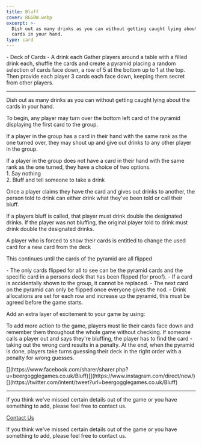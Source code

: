 ```yaml
---
title: Bluff
cover: BGGBW.webp
excerpt: >-
  Dish out as many drinks as you can without getting caught lying about the
  cards in your hand.
type: card
---
```



<GameHero
  cover="/BeerGoggleGames/images/BGGBW.webp"
  alt="Bluff"
/>

<GameSection title="Equipment" icon="/BeerGoggleGames/images/liquor.webp">
-   Deck of Cards
-   A drink each
</GameSection>

<GameSection title="Setup" icon="/BeerGoggleGames/images/settings.webp">
Gather players around a table with a filled drink each, shuffle the cards and create a pyramid placing a random selection of cards face down, a row of 5 at the bottom up to 1 at the top. Then provide each player 3 cards each face down, keeping them secret from other players.

* * *
</GameSection>

<GameSection title="Aim of the Game" icon="/BeerGoggleGames/images/target.webp">
<p>Dish out as many drinks as you can without getting caught lying about the cards in your hand.</p>
</GameSection>

<GameSection title="How to Play" icon="/BeerGoggleGames/images/question.webp">
To begin, any player may turn over the bottom left card of the pyramid displaying the first card to the group.

If a player in the group has a card in their hand with the same rank as the one turned over, they may shout up and give out drinks to any other player in the group.

If a player in the group does not have a card in their hand with the same rank as the one turned, they have a choice of two options.  
1\. Say nothing  
2\. Bluff and tell someone to take a drink

Once a player claims they have the card and gives out drinks to another, the person told to drink can either drink what they've been told or call their bluff.

If a players bluff is called, that player must drink double the designated drinks. If the player was not bluffing, the original player told to drink must drink double the designated drinks.

A player who is forced to show their cards is entitled to change the used card for a new card from the deck

This continues until the cards of the pyramid are all flipped
</GameSection>

<GameSection title="Rules" icon="/BeerGoggleGames/images/rules.webp">
-   The only cards flipped for all to see can be the pyramid cards and the specific card in a persons deck that has been flipped (for proof).
-   If a card is accidentally shown to the group, it cannot be replaced.
-   The next card on the pyramid can only be flipped once everyone gives the nod.
-   Drink allocations are set for each row and increase up the pyramid, this must be agreed before the game starts.
</GameSection>

<GameSection title="Special Edition" icon="/BeerGoggleGames/images/special.webp">
<p>Add an extra layer of excitement to your game by using:</p>
</GameSection>

<GameSection title="**#**" icon="/BeerGoggleGames/images/question.webp">
<p>To add more action to the game, players must lie their cards face down and remember them throughout the whole game without checking. If someone calls a player out and says they're bluffing, the player has to find the card - taking out the wrong card results in a penalty. At the end, when the pyramid is done, players take turns guessing their deck in the right order with a penalty for wrong guesses.</p>
</GameSection>

<GameSection title="Share This Page" icon="/BeerGoggleGames/images/question.webp">
[](https://www.facebook.com/sharer/sharer.php?u=beergogglegames.co.uk/Bluff)[](https://www.instagram.com/direct/new/)[](https://twitter.com/intent/tweet?url=beergogglegames.co.uk/Bluff)

* * *
</GameSection>

<GameSection title="Feedback" icon="/BeerGoggleGames/images/question.webp">
If you think we've missed certain details out of the game or you have something to add, please feel free to contact us.

  
  
  
[Contact Us](contact)
</GameSection>

<ShareButtons title="Bluff" />

<FeedbackCard>
<p>If you think we've missed certain details out of the game or you have something to add, please feel free to contact us.</p>
</FeedbackCard>
